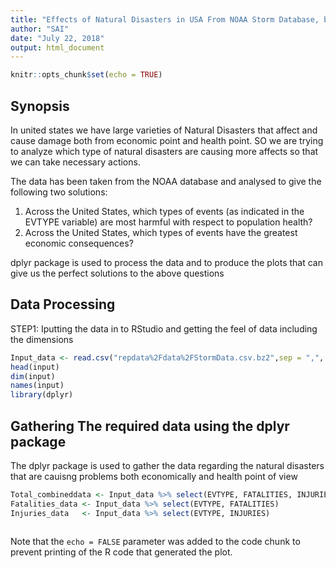 ```yaml
---
title: "Effects of Natural Disasters in USA From NOAA Storm Database, both Health and Economic Effects are Explored"
author: "SAI"
date: "July 22, 2018"
output: html_document
---
```


```r
knitr::opts_chunk$set(echo = TRUE)
```

## Synopsis
In united states we have large varieties of Natural Disasters that affect and cause damage both from economic point and 
health point. SO we are trying to analyze which type of natural disasters are causing more affects so that we can take necessary actions.

The data has been taken from the NOAA database and analysed to give the following two solutions:

1. Across the United States, which types of events (as indicated in the EVTYPE variable) are most harmful with respect to population health?
2. Across the United States, which types of events have the greatest economic consequences?

dplyr package is used to process the data and to produce the plots that can give us the perfect solutions to the above questions

## Data Processing
STEP1: Iputting the data in to RStudio and getting the feel of data including the dimensions
```r
Input_data <- read.csv("repdata%2Fdata%2FStormData.csv.bz2",sep = ",", header = TRUE)
head(input)
dim(input)
names(input)
library(dplyr)
```

## Gathering The required data using the dplyr package

The dplyr package is used to gather the data regarding the natural disasters that are cauisng problems both economically and health point of view
```r

Total_combineddata <- Input_data %>% select(EVTYPE, FATALITIES, INJURIES)
Fatalities_data <- Input_data %>% select(EVTYPE, FATALITIES)
Injuries_data   <- Input_data %>% select(EVTYPE, INJURIES)



```

Note that the `echo = FALSE` parameter was added to the code chunk to prevent printing of the R code that generated the plot.
